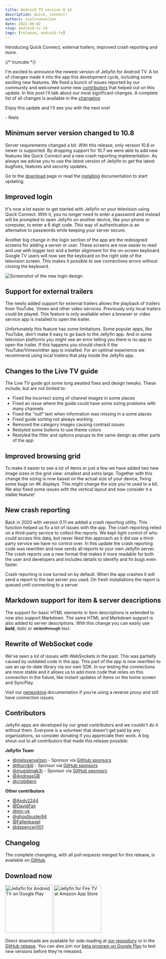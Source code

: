 ```yaml
---
title: Android TV version 0.14
description: Quick, connect!
authors: nielsvanvelzen
date: 2022-08-02
slug: android-tv-14
tags: [release, android-tv]
---
```


<!-- markdownlint-disable MD033 MD036 -->

Introducing Quick Connect, external trailers, improved crash reporting and more.

{/* truncate */}

I'm excited to announce the newest version of Jellyfin for Android TV. A lot of changes made it into the app this development cycle, including some exciting new features. We fixed a bunch of issues reported by our community and welcomed some new [contributors](#contributors) that helped out on this update. In this post I'll talk about our most significant changes. A complete list of all changes is available in the [changelog](#changelog).

Enjoy this update and I'll see you with the next one!

\- Niels

## Minimum server version changed to 10.8

Server requirements changed a bit. With this release, only version 10.8 or newer is supported. By dropping support for 10.7 we were able to add new features like Quick Connect and a new crash reporting implementation. As always we advise you to use the latest version of Jellyfin to get the latest bugfixes, features and security updates.

Go to the [download](https://jellyfin.org/downloads/) page or read the [installing](/docs/general/installation) documentation to start updating.

## Improved login

It's now a lot easier to get started with Jellyfin on your television using Quick Connect. With it, you no longer need to enter a password and instead will be prompted to open Jellyfin on another device, like your phone or computer, to enter a 6 digit code. This way of authentication is an alternative to passwords while keeping your server secure.

Another big change in the login section of the app are the redesigned screens for adding a server or user. These screens are now easier to read and use with bigger text and a better alignment for the on-screen keyboard. Google TV users will now see the keyboard on the right side of the television screen. This makes it possible to see connections errors without closing the keyboard.

![Screenshot of the new login design](login-1.png)

## Support for external trailers

The newly added support for external trailers allows the playback of trailers from YouTube, Vimeo and other video services. Previously only local trailers could be played. This feature is only available when a browser or video service app is installed to open the trailer.

Unfortunately this feature has some limitations. Some popular apps, like YouTube, don't make it easy to go back to the Jellyfin app. And in some television platforms you might see an error telling you there is no app to open the trailer. If this happens you should check if the YouTube/Vimeo/other app is installed. For an optimal experience we recommend using local trailers that play inside the Jellyfin app.

## Changes to the Live TV guide

The Live TV guide got some long awaited fixes and design tweaks. These include, but are not limited to:

- Fixed the incorrect sizing of channel images in some places
- Fixed an issue where the guide could have some sizing problems with many channels
- Fixed the "null" text when information was missing in a some places
- Fixed guide sorting not always working
- Removed the category images causing contrast issues
- Restyled some buttons to use theme colors
- Restyled the filter and options popups to the same design as other parts of the app

## Improved browsing grid

To make it easier to see a lot of items or just a few we have added two new image sizes in the grid view: smallest and extra large. Together with this change the sizing is now based on the actual size of your device, fixing some bugs on 4K displays. This might change the size you're used to a bit. We also fixed some issues with the vertical layout and now consider it a stable feature!

## New crash reporting

Back in 2020 with version 0.11 we added a crash reporting utility. This function helped us fix a lot of issues with the app. The crash reporting relied on a third-party service to collect the reports. We kept tight control of who could access this data, but never liked this approach as it did use a third-party service we have no control over. In this update the crash reporting code was rewritten and now sends all reports to your own Jellyfin server. The crash reports use a new format that makes it more readable for both the user and developers and includes details to identify and fix bugs even faster.

Crash reporting is now turned on by default. When the app crashes it will send a report to the last server you used. On fresh installations the report is queued until connecting to a server.

## Markdown support for item & server descriptions

The support for basic HTML elements in item descriptions is extended to now also support Markdown. The same HTML and Markdown support is also added to server descriptions. With this change you can easily use **bold**, _italic_ or ~~strikethrough~~ text.

## Rewrite of WebSocket code

We've seen a lot of issues with WebSockets in the past. This was partially caused by outdated code in the app. This part of the app is now rewritten to use an up-to-date library via our own SDK. In our testing the connections are more stable and it allows us to add more code that relies on this connection in the future, like instant updates of items on the home screen and SyncPlay.

Visit our [networking](https://jellyfin.org/docs/general/networking/index.html) documentation if you're using a reverse proxy and still have connection issues.

## Contributors

Jellyfin apps are developed by our great contributors and we couldn't do it without them. Everyone is a volunteer that doesn't get paid by any organizations, so consider donating if you appreciate their work. A big shout-out to all contributors that made this release possible:

**Jellyfin Team**

- [@nielsvanvelzen](https://github.com/nielsvanvelzen) - Sponsor via [GitHub sponsors](https://github.com/sponsors/nielsvanvelzen)
- [@thornbill](https://github.com/thornbill) - Sponsor via [GitHub sponsors](https://github.com/sponsors/thornbill)
- [@mueslimak3r](https://github.com/mueslimak3r) - Sponsor via [GitHub sponsors](https://github.com/sponsors/mueslimak3r)
- [@AndreasGB](https://github.com/AndreasGB)
- [@crobibero](https://github.com/crobibero)

**Other contributors**

- [@Andy2244](https://github.com/Andy2244)
- [@DavidFair](https://github.com/DavidFair)
- [@tim-vk](https://github.com/tim-vk)
- [@ghostbuster84](https://github.com/ghostbuster84)
- [@Fallenbagel](https://github.com/Fallenbagel)
- [@dspencer001](https://github.com/dspencer001)

## Changelog

The complete changelog, with all pull requests merged for this release, is available on [GitHub](https://github.com/jellyfin/jellyfin-androidtv/releases/tag/v0.14.0).

## Download now

<a className='margin-right--md' href='https://play.google.com/store/apps/details?id=org.jellyfin.androidtv'>
  <img width='153' alt='Jellyfin for Android TV on Google Play' src='/images/store-icons/google-play.png' />
</a>

<a href='https://www.amazon.com/gp/product/B07TX7Z725'>
  <img width='153' alt='Jellyfin for Fire TV at Amazon App Store' src='/images/store-icons/amazon.png' />
</a>

Direct downloads are available for side-loading at [our repository](https://repo.jellyfin.org/releases/client/androidtv/) or in the [GitHub release](https://github.com/jellyfin/jellyfin-androidtv/releases/tag/v0.14.0).
You can also join our [beta program on Google Play](https://play.google.com/apps/testing/org.jellyfin.androidtv) to test new versions before they're released.
